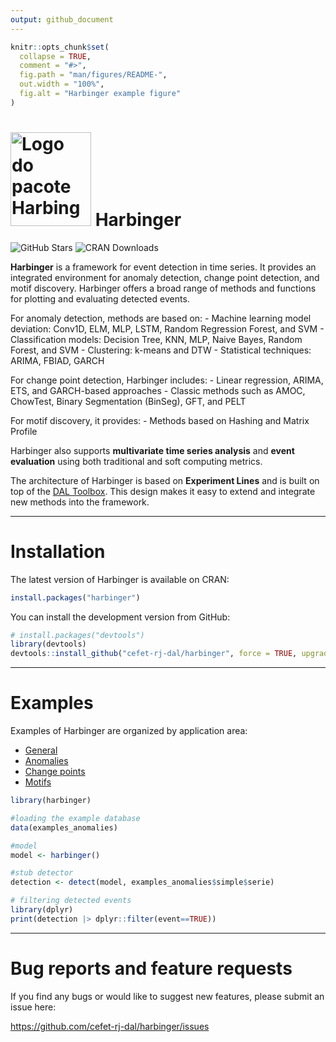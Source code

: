 ```yaml
---
output: github_document
---
```


<!-- README.md is generated from README.Rmd. Please edit that file -->

```r
knitr::opts_chunk$set(
  collapse = TRUE,
  comment = "#>",
  fig.path = "man/figures/README-",
  out.width = "100%",
  fig.alt = "Harbinger example figure"  
)
```

# <img src='https://raw.githubusercontent.com/cefet-rj-dal/harbinger/master/inst/logo.png' alt='Logo do pacote Harbinger' align='centre' height='150' width='129'/> Harbinger

<!-- badges: start -->
![GitHub Stars](https://img.shields.io/github/stars/cefet-rj-dal/harbinger?logo=Github)
![CRAN Downloads](https://cranlogs.r-pkg.org/badges/harbinger)
<!-- badges: end -->

**Harbinger** is a framework for event detection in time series. It provides an integrated environment for anomaly detection, change point detection, and motif discovery. Harbinger offers a broad range of methods and functions for plotting and evaluating detected events.

For anomaly detection, methods are based on:
- Machine learning model deviation: Conv1D, ELM, MLP, LSTM, Random Regression Forest, and SVM
- Classification models: Decision Tree, KNN, MLP, Naive Bayes, Random Forest, and SVM
- Clustering: k-means and DTW
- Statistical techniques: ARIMA, FBIAD, GARCH

For change point detection, Harbinger includes:
- Linear regression, ARIMA, ETS, and GARCH-based approaches
- Classic methods such as AMOC, ChowTest, Binary Segmentation (BinSeg), GFT, and PELT

For motif discovery, it provides:
- Methods based on Hashing and Matrix Profile

Harbinger also supports **multivariate time series analysis** and **event evaluation** using both traditional and soft computing metrics.

The architecture of Harbinger is based on **Experiment Lines** and is built on top of the [DAL Toolbox](https://github.com/cefet-rj-dal/daltoolbox). This design makes it easy to extend and integrate new methods into the framework.

---

#  Installation

The latest version of Harbinger is available on CRAN:

```r
install.packages("harbinger")
```

You can install the development version from GitHub:

```r
# install.packages("devtools")
library(devtools)
devtools::install_github("cefet-rj-dal/harbinger", force = TRUE, upgrade = "never")
```

---

#  Examples

Examples of Harbinger are organized by application area:

- [General](https://github.com/cefet-rj-dal/harbinger/tree/master/general)
- [Anomalies](https://github.com/cefet-rj-dal/harbinger/tree/master/anomalies)
- [Change points](https://github.com/cefet-rj-dal/harbinger/tree/master/change_point)
- [Motifs](https://github.com/cefet-rj-dal/harbinger/tree/master/motifs)

```r
library(harbinger)

#loading the example database
data(examples_anomalies)

#model
model <- harbinger()

#stub detector
detection <- detect(model, examples_anomalies$simple$serie)

# filtering detected events
library(dplyr)
print(detection |> dplyr::filter(event==TRUE))
```

---

#  Bug reports and feature requests

If you find any bugs or would like to suggest new features, please submit an issue here:

<https://github.com/cefet-rj-dal/harbinger/issues>
